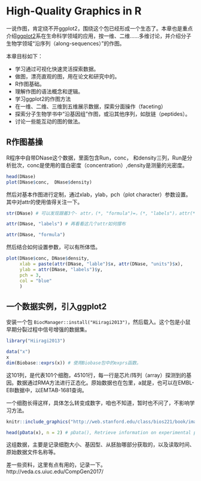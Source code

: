 # High-Quality Graphics in R

一说作图，肯定绕不开ggplot2，围绕这个包已经形成一个生态了。本章也是重点介绍[ggplot2](http://had.co.nz/ggplot2/book)系在生命科学领域的应用，按一维、二维……多维讨论，并介绍分子生物学领域“沿序列（along-sequences）”的作图。

本章目标如下：

* 学习通过可视化快速灵活探索数据。
* 做图，漂亮直观的图，用在论文和研究中的。
* R作图基础。
* 理解作图的语法概念和逻辑。
* 学习ggplot2的作图方法
* 在一维、二维、三维到五维展示数据，探索分面操作（faceting）
* 探索分子生物学书中“沿基因组”作图，或沿其他序列，如肽链（peptides）。
* 讨论一些能互动的图的做法。

## R作图基操

R程序中自带DNase这个数据，里面包含Run，conc， 和density三列，Run是分析批次，conc是使用的蛋白密度（concentration）,density是测量的光密度。

```r
head(DNase)
plot(DNase$conc,  DNase$density)
```

然后对基本作图进行定制，通过xlab，ylab，pch（plot character）参数设置。其中对attr的使用值得关注一下。

```r
str(DNase) # 可以发现跟着3个- attr，(*, "formula")=，(*, "labels")，attr(*, "units")

attr(DNase, "labels") # 再看看这几个attr如何摆布

attr(DNase, "formula")
```

然后结合如何设置参数，可以有所体悟。

```r
plot(DNase$conc, DNase$density,
     xlab = paste(attr(DNase, "lable")$x, attr(DNase, "units")$x),
     ylab = attr(DNase, "labels")$y,
     pch = 3,
     col = "blue"
     )
```

## 一个数据实例，引入ggplot2

安装一个包 `BiocManager::install("Hiiragi2013")`，然后载入。这个包是小鼠早期分裂过程中信号增强的数据集。

```r
library("Hiiragi2013")
```

```r
data("x")
x
dim(Biobase::exprs(x)) # 使用Biobase包中的exprs函数。
```

这101列，是代表101个细胞，45101行，每一行是芯片/阵列（array）探测到的基因。数据通过RMA方法进行正态化。原始数据也在包里，a就是，也可以在EMBL-EBI数据中，以EMTAB-1681查询。

一个细胞长得这样，具体怎么转变成数字，咱也不知道，暂时也不问了，不影响学习方法。

```r
knitr::include_graphics("http://web.stanford.edu/class/bios221/book/images/Yusukecells-2.jpg")
```


```r
head(pData(x), n = 2) # pData(), Retrieve information on experimental phenotypes recorded in eSet and ExpressionSet-derived classes.
```

这组数据，主要是记录细胞大小、基因型、从胚胎哪部分获取的，以及读取时间、原始数据文件名称等。

差一些资料，这里有点有用的，记录一下。http://veda.cs.uiuc.edu/CompGen2017/



























